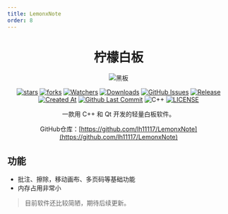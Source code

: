 ```yaml
---
title: LemonxNote
order: 8
---
```


<div align="center">

# 柠檬白板

![黑板](images/黑板.png)

[![stars](https://img.shields.io/github/stars/lh11117/LemonxNote?label=Stars)](https://github.com/lh11117/LemonxNote) [![forks](https://img.shields.io/github/forks/lh11117/LemonxNote?label=Forks)](https://github.com/lh11117/LemonxNote) [![Watchers](https://img.shields.io/github/watchers/lh11117/LemonxNote?style=social)](https://github.com/lh11117/LemonxNote/watchers) [![Downloads](https://img.shields.io/github/downloads/lh11117/LemonxNote/total?style=social&label=Downloads&logo=github)](https://github.com/lh11117/LemonxNote/releases/latest) [![GitHub Issues](https://img.shields.io/github/issues-search/lh11117/LemonxNote?query=is%3Aopen&style=flat&logo=github&label=Issues&color=%233fb950)](https://github.com/lh11117/LemonxNote/issues) [![Release](https://img.shields.io/github/v/release/lh11117/LemonxNote?style=flat&color=%233fb950&label=正式版)](https://github.com/lh11117/LemonxNote/releases/latest) [![Created At](https://img.shields.io/github/created-at/lh11117/LemonxNote)](https://github.com/lh11117/LemonxNote) [![Github Last Commit](https://img.shields.io/github/last-commit/lh11117/LemonxNote)](https://github.com/lh11117/LemonxNote/commits/main) ![C++](https://img.shields.io/badge/C%2B%2B-00599C?logo=c%2B%2B&logoColor=white&style=flat) [![LICENSE](https://img.shields.io/badge/License-GPL--3.0-red.svg "LICENSE")](https://github.com/lh11117/LemonxNote/blob/main/LICENSE)

一款用 C++ 和 Qt 开发的轻量白板软件。

GitHub仓库：[https://github.com/lh11117/LemonxNote](https://github.com/lh11117/LemonxNote)

</div>

## 功能
- 批注、擦除，移动画布、多页码等基础功能
- 内存占用非常小

> 目前软件还比较简陋，期待后续更新。